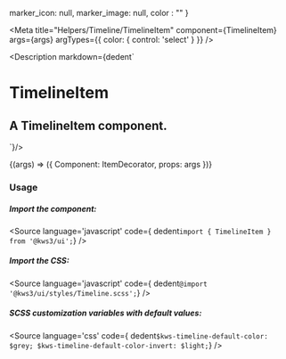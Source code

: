 
  marker_icon: null,
  marker_image: null,
  color : ""
}

<Version />

<Meta
  title="Helpers/Timeline/TimelineItem"
  component={TimelineItem}
  args={args}
  argTypes={{
    color: {
      control: 'select'
    }
  }}
/>

<Description markdown={dedent`
# TimelineItem
## A TimelineItem component.
`}/>

<Canvas>
  <Story
  name="TimelineItem"
  args={args}
  >
  {(args) => ({
    Component: ItemDecorator,
    props: args
  })}
  </Story>
</Canvas>

<ArgsTable story="TimelineItem" />


### Usage
##### Import the component:
<Source
  language='javascript'
  code={ dedent`import { TimelineItem } from '@kws3/ui';`}
/>

##### Import the CSS:
<Source
  language='javascript'
  code={ dedent`@import '@kws3/ui/styles/Timeline.scss';`}
/>

##### SCSS customization variables with default values:
<Source
  language='css'
  code={ dedent`
    $kws-timeline-default-color: $grey;
    $kws-timeline-default-color-invert: $light;
  `}
/>
